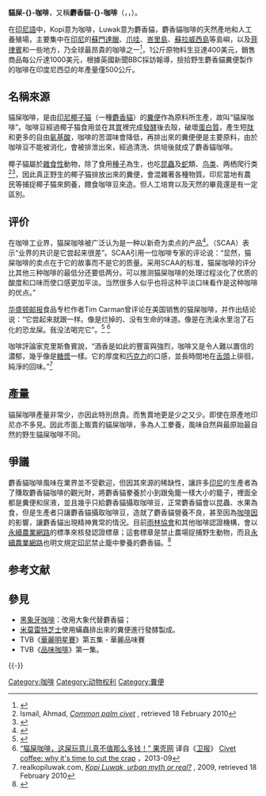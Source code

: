 {{noteTA
|1=zh-hans:猫屎咖啡; zh-hant:麝香貓咖啡
|T=zh-hans:猫屎咖啡; zh-hant:麝香貓咖啡
}}
'''貓屎-{}-咖啡'''，又稱'''麝香貓-{}-咖啡'''（{{lang-en|civet coffee}}，{{lang-id|Kopi Luwak}}，{{lang-fil|kape motit, kape alamid, kape melô, kape musang}}）。

在[[印尼語|印尼語]]中，Kopi意为咖啡，Luwak意为麝香貓，麝香貓咖啡的天然產地和人工養殖場，主要集中在[[印尼|印尼]]的[[蘇門達臘|蘇門達臘]]、[[爪哇|爪哇]]、[[峇里島|峇里島]]、[[蘇拉威西島|蘇拉威西島]]等島嶼，以及[[菲律賓|菲律賓]]和一些地方，乃全球最昂貴的咖啡之一<ref>{{Cite web |url=http://info.51.ca/news/canada/2017-05/542552.html |title=加拿大人提炼出世界最贵咖啡 每杯60美元 - 无忧资讯 |access-date=2017-11-22 |archive-date=2018-10-02 |archive-url=https://web.archive.org/web/20181002180925/https://info.51.ca/news/canada/2017-05/542552.html |dead-url=no }}</ref>，1公斤原物料生豆達400美元，銷售商品每公斤達1000美元，根據英國新聞BBC採訪報導，撿拾野生麝香貓糞便製作的咖啡在印度尼西亞的年產量僅500公斤。

== 名稱來源 ==
貓屎咖啡，是由[[印尼|印尼]][[椰子猫|椰子猫]]（一種[[麝香貓|麝香貓]]）的[[糞便|糞便]]作為原料所生產，故叫“貓屎咖啡”。咖啡豆經過椰子猫食用並在其[[胃|胃]]裡完成[[發酵|發酵]]後去殼，破壞[[蛋白質|蛋白質]]，產生短[[肽|肽]]和更多的自由[[氨基酸|氨基酸]]，咖啡的苦澀味會降低，再排出來的糞便便是主要原料，由於咖啡豆不能被消化，會被排泄出來，經過清洗、烘培後就成了麝香貓咖啡。

椰子貓屬於[[雜食性|雜食性]]動物，除了食用[[種子|種子]]為生，也吃[[昆蟲|昆蟲]]及[[蛇|蛇]]類、[[鸟类|鸟类]]、两栖爬行类<ref>Ismail, Ahmad, ''[http://pkukmweb.ukm.my/~ahmad/kuliah/manusia/tugasan/2004/civet.pdf Common palm civet] {{webarchive|url=https://web.archive.org/web/20101011125848/http://pkukmweb.ukm.my/~ahmad/kuliah/manusia/tugasan/2004/civet.pdf |date=2010-10-11 }}'', retrieved 18 February 2010</ref><ref>{{cite web | url=http://www.indocivetcoffee.com | title=在世界上最好和最昂貴的咖啡 | access-date=2020-07-27 | archive-url=https://web.archive.org/web/20110205200413/http://www.indocivetcoffee.com/ | archive-date=2011-02-05 | dead-url=yes }}</ref>，因此真正野生的椰子猫排放出來的糞便，會混雜著各種物質。印尼當地有農民等捕捉椰子猫來飼養，餵食咖啡豆來造。但人工培育以及天然的畢竟還是有一定區別。

== 评价 ==
在咖啡工业界，猫屎咖啡被广泛认为是一种以新奇为卖点的产品<ref name="Kubota">{{cite web | last = Kubota | first = Lily | title = The Value of A Good Story, Or: How to Turn Poop into Gold | url = http://www.scaa.org/chronicle/2011/11/02/the-value-of-a-good-story-or-how-to-turn-poop-into-gold/ | publisher = Specialty Coffee Association of America | date = November 2, 2011 | accessdate = 25 August 2012 | archive-date = 2017-05-03 | archive-url = https://web.archive.org/web/20170503212753/http://scaa.org/chronicle/2011/11/02/the-value-of-a-good-story-or-how-to-turn-poop-into-gold/ | dead-url = no }}</ref>。{{tsl|en|Specialty Coffee Association of America|美国特种咖啡协会}}（SCAA）表示“业界的共识是它尝起来很差”。SCAA引用一位咖啡专家的评论说：“显然，猫屎咖啡的卖点在于它的故事而不是它的质量。采用SCAA的标准，猫屎咖啡的评分比其他三种咖啡的最低分还要低两分。可以推测猫屎咖啡的处理过程淡化了优质的酸度和口味而使口感更加平淡。当然很多人似乎也将这种平淡口味看作是这种咖啡的优点。”

[[华盛顿邮报|华盛顿邮报]]食品专栏作者Tim Carman曾评论在美国销售的猫屎咖啡，并作出结论说：“它尝起来就跟{{tsl|en|Folgers Coffee|Folgers Coffee}}一样。像是烂掉的、没有生命的味道。像是在洗澡水里泡了石化的恐龙屎。我没法喝完它”。<ref name="AutoZK-5">{{cite web | last = Carman | first = Tim | title = This Sumatran civet coffee is cra...really terrible | url = http://www.washingtonpost.com/blogs/all-we-can-eat/post/this-sumatran-civet-coffee-is-crareally-terrible/2012/01/02/gIQArzolaP_blog.html | publisher = Washington Post | access-date = 2013-08-15 | archive-date = 2020-11-06 | archive-url = https://web.archive.org/web/20201106070652/https://www.washingtonpost.com/blogs/all-we-can-eat/post/this-sumatran-civet-coffee-is-crareally-terrible/2012/01/02/gIQArzolaP_blog.html | dead-url = no }}</ref>
<ref>[https://www.guokr.com/article/437423/?page=3 “猫屎咖啡，这屎玩意儿真不值那么多钱！” 果壳网] {{Wayback|url=https://www.guokr.com/article/437423/?page=3 |date=20171201030309 }}译自《[[卫报|卫报]]》 [https://www.theguardian.com/lifeandstyle/wordofmouth/2013/sep/13/civet-coffee-cut-the-crap Civet coffee: why it's time to cut the crap] {{Wayback|url=https://www.theguardian.com/lifeandstyle/wordofmouth/2013/sep/13/civet-coffee-cut-the-crap |date=20170710083842 }}，2013-09</ref>

咖啡評論家克里斯魯賓說，“酒香是如此的豐富與強烈，咖啡又是令人難以置信的濃郁，幾乎像是[[糖漿|糖漿]]一樣。它的厚度和[[巧克力|巧克力]]的口感，並長時間地在[[舌頭|舌頭]]上徘徊，純淨的回味。”<ref>realkopiluwak.com, ''[http://www.realkopiluwak.com/urban-myth/ Kopi Luwak, urban myth or real?] {{Wayback|url=http://www.realkopiluwak.com/urban-myth/ |date=20120310145241 }}'', 2009, retrieved 18 February 2010</ref>
== 產量 ==
貓屎咖啡產量非常少，亦因此特別昂貴。而售賣地更是少之又少。即使在原產地印尼亦不多見。因此市面上販賣的貓屎咖啡，多為人工豢養，風味自然與最原始最自然的野生貓屎咖啡不同。

== 爭議 ==
麝香貓咖啡風味在業界並不受歡迎，但因其來源的稀缺性，讓許多[[印尼|印尼]]的生產者為了賺取麝香貓咖啡的觀光財，將麝香貓豢養於小到跟兔籠一樣大小的籠子，裡面全都是糞便和尿液，並且幾乎只給麝香貓攝取咖啡豆，正常麝香貓會以昆蟲、水果為食，但是生產者只讓麝香貓攝取咖啡豆，造就了麝香貓營養不良，甚至因為[[咖啡因|咖啡因]]的影響，讓麝香貓出現精神異常的情況。目前[[雨林協會|雨林協會]]和其他咖啡認證機構，會以[[永續農業網路|永續農業網路]]的標準來核發認證標章；這套標章是禁止農場捉捕野生動物，而且[[永續農業網路|永續農業網路]]也明文規定[[印尼|印尼]]禁止籠中豢養的麝香貓。<ref>{{Cite web |url = https://www.natgeomedia.com/news/ngnews/39536 |title = 麝香貓：世上最貴咖啡之暗黑秘辛 |language = 中文 |access-date = 2019-01-11 |archive-date = 2019-01-11 |archive-url = https://web.archive.org/web/20190111121632/https://www.natgeomedia.com/news/ngnews/39536 |dead-url = no }}</ref>

== 参考文献 ==
{{Reflist|2}}

== 參見 ==
* [[黑象牙咖啡|黑象牙咖啡]]：改用大象代替麝香貓；
* [[米莫雷特芝士|米莫雷特芝士]]使用蟎蟲排出來的糞便進行發酵製成。
* TVB《[[華麗明星賽|華麗明星賽]]》第五集 - 華麗品味賽
* TVB《[[品味咖啡|品味咖啡]]》第一集。

{{-}}
{{coffee}}

[[Category:咖啡|Category:咖啡]]
[[Category:动物权利|Category:动物权利]]
[[Category:糞便|Category:糞便]]